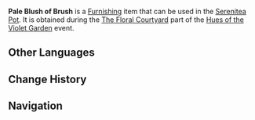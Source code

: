 {{Furnishing Infobox
|id             = 373846
|image          = Item Pale Blush of Brush.png
|category       = Main Flower
|rarity         = 3
|description    = A budding main flower of Liyue. It is shaped like the brush nibs of poets and painters, and the white petals are topped with a tint of pale blush that is most rare.
|event          = Hues of the Violet Garden
|source1        = [[Hues of the Violet Garden/The Floral Courtyard|The Floral Courtyard]] event
}}
'''Pale Blush of Brush''' is a [[Furnishing]] item that can be used in the [[Serenitea Pot]]. It is obtained during the [[Hues of the Violet Garden/The Floral Courtyard|The Floral Courtyard]] part of the [[Hues of the Violet Garden]] event.

==Other Languages==
{{Other Languages
|default_hidden = 1
|en      = Pale Blush of Brush
|zhs     = 走笔隐红
|zhs_rm  = Zǒubǐ Yǐnhóng
|zht     = 走筆隱紅
|zht_rm  = Zǒubǐ Yǐnhóng
|ja      = 赤隠し走筆
|ja_rm   = Aka-kakushi Souhitsu{{Assumed}}
|ko      = 붉은빛이 감도는 운필
|ko_rm   = Bulgeunbit-i Gamdoneun Unpil
|es      = Rubor pincelado
|fr      = Pinceau fuchsia
|ru      = Бледный румянец кисти
|th      = ดอกพู่กันปัดแต้มสีแดง
|th_rm   = 
|vi      = Ngòi Bút Điểm Hồng
|de      = Rötlicher Pinselstrich
|id      = Tersembunyi di Ujung Kuas
|pt      = Pincelada Rosada
}}

==Change History==
{{Change History|2.6}}

==Navigation==
{{Furnishing Navbox/Subsystems|curio}}